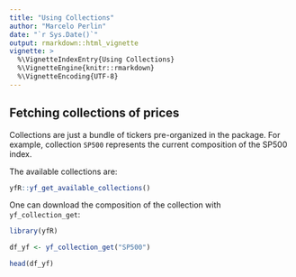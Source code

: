 ```yaml
---
title: "Using Collections"
author: "Marcelo Perlin"
date: "`r Sys.Date()`"
output: rmarkdown::html_vignette
vignette: >
  %\VignetteIndexEntry{Using Collections}
  %\VignetteEngine{knitr::rmarkdown}
  %\VignetteEncoding{UTF-8}
---
```


## Fetching collections of prices

Collections are just a bundle of tickers pre-organized in the package. For example, collection `SP500` represents the current composition of the SP500 index. 

The available collections are:

```r
yfR::yf_get_available_collections()
```

One can download the composition of the collection with `yf_collection_get`:

```r
library(yfR)

df_yf <- yf_collection_get("SP500")

head(df_yf)
```



